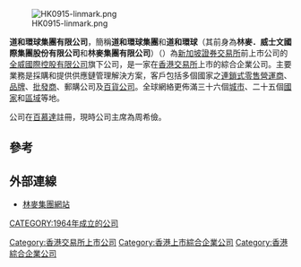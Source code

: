 {{Infobox_Company |
  company_name = 林麥集團有限公司<br>Linmark Group Limited|
  company_logo = |
  company_type = [[民營企業|民營企業]] |
  foundation = 1964年|
  location = {{HK}}[[九龍|九龍]][[九龍灣|九龍灣]]展貿徑一號[[九龍灣國際展貿中心|九龍灣國際展貿中心]]1123室|
  industry = [[供應鏈管理|供應鏈管理]]|
  key_people = 前[[主席|主席]]：王祿誾<br>主席及非執行董事：周希儉<br>行政總裁：張琦|
  sales =  |
  profit =  |
  asset = |
  market_value = |
  num_employees = |
  revenue = |
  products = |
  homepage = [http://www.linmark.com 林麥集團網站]
}}
[[File:HK0915-linmark.png|right]]

'''道和環球集團有限公司'''，簡稱'''道和環球集團'''和'''道和環球'''（其前身為'''林麥．威士文國際集團股份有限公司'''和'''林麥集團有限公司'''）（{{sehk|0915}}）為[[新加坡證券交易所|新加坡證券交易所]]前上市公司的[[全威國際控股有限公司|全威國際控股有限公司]]旗下公司，是一家在[[香港交易所|香港交易所]]上市的綜合企業公司。主要業務是採購和提供供應鏈管理解決方案，客戶包括多個國家之[[連鎖式|連鎖式]][[零售營運商|零售營運商]]、[[品牌|品牌]]、[[批發商|批發商]]、郵購公司及[[百貨公司|百貨公司]]。全球網絡更佈滿三十六個[[城市|城市]]、二十五個[[國家|國家]]和[[區域|區域]]等地。 


公司在[[百慕達|百慕達]]註冊，現時公司主席為周希儉。

==參考==
{{reflist}}


== 外部連線 ==
* [http://www.linmark.com 林麥集團網站]

[[CATEGORY:1964年成立的公司|CATEGORY:1964年成立的公司]]
[[Category:香港交易所上市公司|Category:香港交易所上市公司]]
[[Category:香港上市綜合企業公司|Category:香港上市綜合企業公司]]
[[Category:香港綜合企業公司|Category:香港綜合企業公司]]